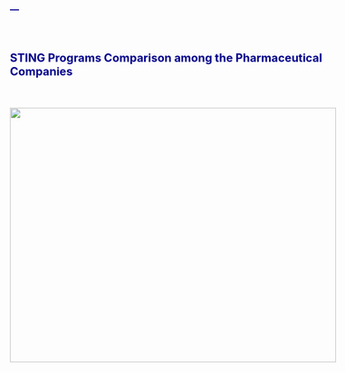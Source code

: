 ---
---
<style type="text/css">

body{ /* Normal  */
      font-size: 16px;
  }
}
h1.title {
  font-size: 28px;
  color: DarkBlue;
}
h1 { /* Header 1 */
  font-size: 20px;
  color: DarkBlue;
}
h2 { /* Header 2 */
    font-size: 16px;
  color: DarkBlue;
}

}
code.r{ /* Code block */
    font-size: 12px;
}
pre { /* Code block - determines code spacing between lines */
    font-size: 14px;
}
</style>

\


# **STING Programs Comparison among the Pharmaceutical Companies **

\

<img src="logos.jpg" style="width:100%; height:450px">

\
\
\


